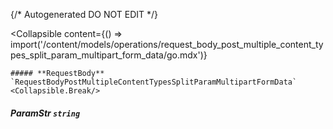 {/* Autogenerated DO NOT EDIT  */}

<Collapsible
    content={() => import('/content/models/operations/request_body_post_multiple_content_types_split_param_multipart_form_data/go.mdx')}
>
    ##### **RequestBody** `RequestBodyPostMultipleContentTypesSplitParamMultipartFormData`
    <Collapsible.Break/>
</Collapsible>

##### **ParamStr** `string`

